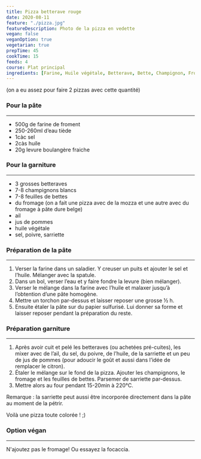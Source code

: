 ```yaml
---
title: Pizza betterave rouge
date: 2020-08-11
feature: "./pizza.jpg"
featureDescription: Photo de la pizza en vedette
vegan: false
veganOption: true
vegetarian: true
prepTime: 45
cookTime: 15
feeds: 4
course: Plat principal
ingredients: [Farine, Huile végétale, Betterave, Bette, Champignon, Fromage, Ail, Pomme, Sarriette]
---
```


<Ingredients>

(on a eu assez pour faire 2 pizzas avec cette quantité)

### Pour la pâte
---

- 500g de <Ing id="Farine">farine</Ing> de froment
- 250-260ml d’eau tiède
- 1càc sel
- 2càs <Ing id="Huile végétale">huile</Ing>
- 20g levure boulangère fraiche

### Pour la garniture
---

- 3 grosses <Ing id="Betterave">betteraves</Ing>
- 7-8 <Ing id="Champignon">champignons blancs</Ing>
- 7-8 feuilles de <Ing id="Bette">bettes</Ing>
- du <Ing id="Fromage">fromage</Ing> (on a fait une pizza avec de la mozza et une autre avec du fromage à pâte dure belge)
- <Ing id="Ail">ail</Ing>
- jus de <Ing id="Pomme">pommes</Ing>
- <Ing id="Huile végétale">huile végétale</Ing>
- sel, poivre, sarriette

</Ingredients>



### Préparation de la pâte
---

1. Verser la farine dans un saladier. Y creuser un puits et ajouter le sel et l’huile. Mélanger avec la spatule.
2. Dans un bol, verser l’eau et y faire fondre la levure (bien mélanger).
3. Verser le mélange dans la farine avec l’huile et malaxer jusqu’à l’obtention d’une pâte homogène.
4. Mettre un torchon par-dessus et laisser reposer une grosse ½ h.
5. Ensuite étaler la pâte sur du papier sulfurisé. Lui donner sa forme et laisser reposer pendant la préparation du reste.



### Préparation garniture
---

1. Après avoir cuit et pelé les betteraves (ou achetées pré-cuites), les mixer
avec de l’ail, du sel, du poivre, de l’huile, de la sarriette et un peu
de jus de pommes (pour adoucir le goût et aussi dans l’idée de remplacer le citron).
2. Étaler le mélange sur le fond de la pizza. Ajouter les champignons, le fromage et
les feuilles de bettes. Parsemer de sarriette par-dessus.
3. Mettre alors au four pendant 15-20min à 220°C.

Remarque : la sarriette peut aussi être incorporée directement dans la pâte au moment de la pétrir.

Voilà une pizza toute colorée ! ;)



### Option végan
---

N'ajoutez pas le fromage! Ou essayez la focaccia.
